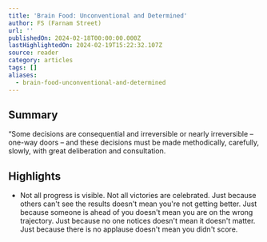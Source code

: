 ```yaml
---
title: 'Brain Food: Unconventional and Determined'
author: FS (Farnam Street)
url: ''
publishedOn: 2024-02-18T00:00:00.000Z
lastHighlightedOn: 2024-02-19T15:22:32.107Z
source: reader
category: articles
tags: []
aliases:
  - brain-food-unconventional-and-determined
---
```

## Summary

“Some decisions are consequential and irreversible or nearly irreversible – one-way doors – and these decisions must be made methodically, carefully, slowly, with great deliberation and consultation.

## Highlights
- Not all progress is visible. Not all victories are celebrated.
  Just because others can't see the results doesn't mean you're not getting better. Just because someone is ahead of you doesn't mean you are on the wrong trajectory. Just because no one notices doesn't mean it doesn't matter. Just because there is no applause doesn't mean you didn't score.
